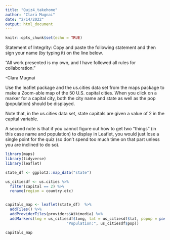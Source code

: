 ```yaml
---
title: "Quiz4_takehome"
author: "Clara Mugnai"
date: "2/14/2022"
output: html_document
---
```


```r
knitr::opts_chunk$set(echo = TRUE)
```
Statement of Integrity: Copy and paste the following statement and then sign your name (by typing it) on the line below.

“All work presented is my own, and I have followed all rules for collaboration.”

-Clara Mugnai


Use the leaflet package and the us.cities data set from the maps package to make a Zoom-able map of the 50 U.S. capital cities. When you click on a marker for a capital city, both the city name and state as well as the pop (population) should be displayed.

Note that, in the us.cities data set, state capitals are given a value of 2 in the capital variable.

A second note is that if you cannot figure out how to get two “things” (in this case name and population) to display in Leaflet, you would just lose a single point for the quiz (so don’t spend too much time on that part unless you are inclined to do so).

```r
library(maps)
library(tidyverse)
library(leaflet)

state_df <- ggplot2::map_data("state")

us_citiesdf <- us.cities %>% 
  filter(capital == 2) %>%
  rename(region = country.etc)


capitals_map <- leaflet(state_df)  %>% 
  addTiles() %>% 
  addProviderTiles(providers$Wikimedia) %>% 
  addMarkers(lng = us_citiesdf$long, lat = us_citiesdf$lat, popup = paste("Capital:", us_citiesdf$name, "<br>",
                           "Population:", us_citiesdf$pop))

capitals_map

```

